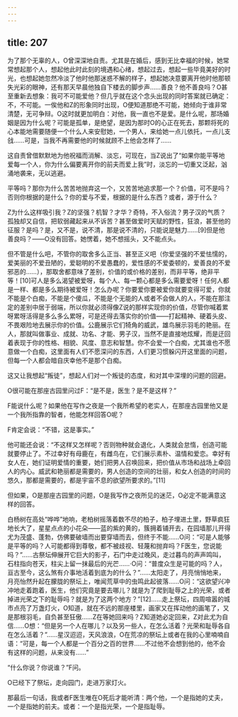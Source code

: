 ```yaml
---
---
---
```

title: 207
---



为了那个无辜的人，O曾深深地自责。尤其是在婚后，感到无比幸福的时候，她常常想起那个人，想起他此时此刻的境遇和心绪，想起过去，想起一些毕竟美好的时光，也想起她忽然冷淡了他时他那迷惑不解的样子，想起她决意要离开他时他那顿失光彩的眼神，还有那天早晨他独自下楼去的脚步声……善良？他不善良吗？O甚至重新去想象：我可不可能爱他？但几乎就在这个念头出现的同时答案就已确定：不，不可能。一俟他和Z的形象同时出现，O便知道那绝不可能，她倾向于谁非常清楚，无可争辩。O这时就更加明白：对他，我一直也不是爱。是什么呢，那场婚姻是因为什么呢？可能是孤单，是绝望，是因为那时O的心正在死去，那颗将死的心本能地需要随便一个什么人来安慰她，一个男人，来给她一点儿依托，一点儿支戗……可是，当我不再需要他的时候就顾不上他会怎样了……

这自责曾借默默地为他祝福而消解、淡忘，可现在，当Z说出了“如果你能平等地爱每一个人，你为什么偏要离开你的前夫而爱上我”时，淡忘的一切重又泛起，汹涌地袭来，无以逃避。

平等吗？那你为什么苦苦地抛弃这一个，又苦苦地追求那一个？价值，可不是吗？否则你根据的是什么？你的爱与不爱，根据的是什么东西？或者，源于什么？

Z为什么这样吸引我？Z的坚强？机智？才华？奇特，不入俗流？男子汉的气质？孤独却又自信，把软弱藏起来从不诉苦？甚至做爱时天赋的野性，狂浪，甚至他的征服？是吗？是，又不是，说不清，那是说不清的，只能说是魅力……[9]但是他善良吗？——O没有回答。她愣着，她不想摇头，又不能点头。

但不管是什么吧，不管你的取舍多么正当、甚至正义吧（你爱坚强的不爱怯懦的，爱美丽的不爱丑陋的，爱聪明的不爱愚蠢的，爱性感的不爱委顿的，爱善良的不爱邪恶的……），那取舍都意味了差别，价值的或价格的差别，而非平等，绝非平等！[10]可人是多么渴望被爱呀，每个人、每一颗心都是多么需要爱呀！任何人都是一样、都是多么期待被爱呀！怎么办呢？你要爱你要被爱你就要变得可爱，你就不能是个白痴，不能是个傻瓜，不能是个无能的人或者不会做人的人，不能在那注定的差别中居于弱端，所以你就必须得像Z说的那样实现你的价值，尽管你喊着累呀累呀活得是多么多么累呀，可是还得去落实你的价值——打起精神、硬着头皮、不畏艰险地去展示你的价值。公鹿展示它们犄角的威武，雄鸟展示羽毛的艳丽。在人，那就叫做事业、成就、功名、才能、男子汉，当然不是直接地炫耀，而是迂回着表现于你的性格、相貌、风度、意志和智慧。你不会爱一个白痴，尤其谁也不愿意做一个白痴，这里面有人们不愿深问的东西，人们更习惯躲闪开这里面的问题，但每一个人都会暗自庆幸他不是那个白痴。

这又让我想起“叛徒”，想起人们对一个叛徒的态度，和对其中深埋的问题的回避。

O很可能在那座古园里问过F：“是不是，医生？是不是这样？”

F能说什么呢？如果他在写作之夜是一个我所希望的老实人，在那座古园里他又是一个我所指靠的智者，他能怎样回答O呢？

F肯定会说：“不错，这是事实。”

他可能还会说：“不这样又怎样呢？否则物种就会退化，人类就会怠惰，创造可能就要停止了。不过幸好有母鹿在，有雌鸟在，它们展示素朴、温情和爱恋。幸好有女人在，她们证明爱情的重要，她们把男人召唤回来，把价值从市场和战场上牵回人的内心。威武和艳丽都是需要的，男人创造的空间的壮丽，和女人创造的时间的悠久，那都是需要的，都是宇宙不息的欲望所要求的。”[11]

但如果，O是那座古园里的问题，O是我写作之夜所见的迷茫，O必定不能满意这样的回答。

白杨树在高处“哗哗”地响，老柏树摇落着数不尽的柏子，柏子埋进土里，野草疯狂地长大了，星星点点的小花朵——蓝的紫的黄的，簇拥着铺开去，在园墙那儿开得尤为茂盛、蓬勃，仿佛要破墙而出要穿墙而去，但终于不能……O问：“可是人能够是平等的吗？人可能都得到尊敬，都不被歧视、轻蔑和抛弃吗？F医生，您说能吗？”……古祭坛伸展开它巨大的影子，石门中走过晚风，走过暮鸟的声声鸣叫，石柱指向苍天，柱尖上留一抹最后的光芒……·O问：“普度众生是可能的吗？人，亘古至今，这么煞有介事地活着到底为的什么？”……太阳走了，月亮悄悄地来，月亮怡然升起在朦胧的祭坛上，唯闻荒草中的虫鸣此起彼落……O问：“这欲望兴冲冲地走着跑着，医生，他们究竟是要去哪儿？就是为了爬到耻辱之上的光荣，或者掉进光荣之下的耻辱吗？就是为了这两个地方？”[12]……走上祭坛，四周喧嚣的城市点亮了万盏灯火，O知道，就在不远的那座楼里，画家又在挥动他的画笔了，又是那根羽毛，自负甚至狂傲……Z在等她回来吗？Z知道她必定回来，Z对此尤为自信……O想：“但是另一个人在哪儿？以及另一些人，在怎么活着？光荣和耻辱各自在怎么活着？”……星汉迢迢，天风浪浪，O在荒凉的祭坛上或者在我的心里喃喃自语：“可是，每一个人都是一个百分之百的世界……不过他不会想到他的，他不会有这样的问题，从来没有……”

“什么你说？你说谁？”F问。

O已经下了祭坛，走向园门，走进万家灯火。

那最后一句话，我或者F医生唯在O死后才能听清：两个他，一个是指她的丈夫，一个是指她的前夫。或者：一个是指光荣，一个是指耻辱。